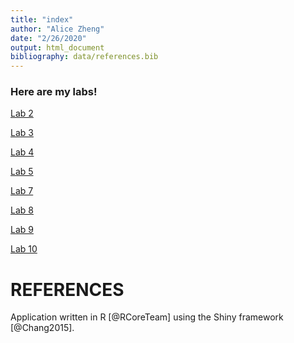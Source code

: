 ```yaml
---
title: "index"
author: "Alice Zheng"
date: "2/26/2020"
output: html_document
bibliography: data/references.bib
---
```

### Here are my labs!

[Lab 2](Lab2B.html)

[Lab 3](Lab3.html)

[Lab 4](Lab-4.html)

[Lab 5](Lab-5.html)

[Lab 7](Lab-7.html)

[Lab 8](Genealogical-Tree-Lab.html)

[Lab 9](Lab-9-COVID-19.html)

[Lab 10](Lab-10.html)


# REFERENCES

Application written in R [@RCoreTeam] using the Shiny framework [@Chang2015].
